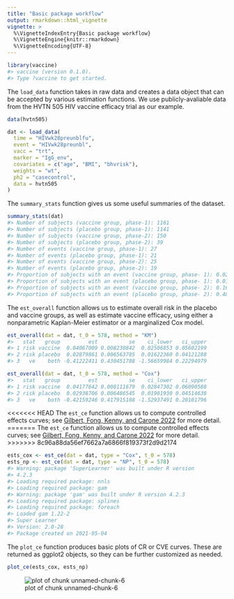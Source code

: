 ```yaml
---
title: "Basic package workflow"
output: rmarkdown::html_vignette
vignette: >
  %\VignetteIndexEntry{Basic package workflow}
  %\VignetteEngine{knitr::rmarkdown}
  %\VignetteEncoding{UTF-8}
---
```


```r
library(vaccine)
#> vaccine (version 0.1.0).
#> Type ?vaccine to get started.
```

The `load_data` function takes in raw data and creates a data object that can be
accepted by various estimation functions. We use publicly-avaliable data from
the HVTN 505 HIV vaccine efficacy trial as our example.

```r
data(hvtn505)

dat <- load_data(
  time = "HIVwk28preunblfu",
  event = "HIVwk28preunbl",
  vacc = "trt",
  marker = "IgG_env",
  covariates = c("age", "BMI", "bhvrisk"),
  weights = "wt",
  ph2 = "casecontrol",
  data = hvtn505
)
```

The `summary_stats` function gives us some useful summaries of the dataset.

```r
summary_stats(dat)
#> Number of subjects (vaccine group, phase-1): 1161
#> Number of subjects (placebo group, phase-1): 1141
#> Number of subjects (vaccine group, phase-2): 150
#> Number of subjects (placebo group, phase-2): 39
#> Number of events (vaccine group, phase-1): 27
#> Number of events (placebo group, phase-1): 21
#> Number of events (vaccine group, phase-2): 25
#> Number of events (placebo group, phase-2): 19
#> Proportion of subjects with an event (vaccine group, phase- 1): 0.02326
#> Proportion of subjects with an event (placebo group, phase- 1): 0.0184
#> Proportion of subjects with an event (vaccine group, phase- 2): 0.16667
#> Proportion of subjects with an event (placebo group, phase- 2): 0.48718
```

The `est_overall` function allows us to estimate overall risk in the placebo and
vaccine groups, as well as estimate vaccine efficacy, using either a
nonparametric Kaplan-Meier estimator or a marginalized Cox model.

```r
est_overall(dat = dat, t_0 = 578, method = "KM")
#>   stat   group         est          se    ci_lower   ci_upper
#> 1 risk vaccine  0.04067009 0.008230842  0.02506853 0.05602199
#> 2 risk placebo  0.02879861 0.006563785  0.01622360 0.04121288
#> 3   ve    both -0.41222411 0.430451788 -1.56659984 0.22294979

est_overall(dat = dat, t_0 = 578, method = "Cox")
#>   stat   group         est          se    ci_lower   ci_upper
#> 1 risk vaccine  0.04177642 0.008111679  0.02847302 0.06090588
#> 2 risk placebo  0.02938706 0.006486545  0.01901930 0.04514638
#> 3   ve    both -0.42159246 0.417915188 -1.52937491 0.20101796
```

<<<<<<< HEAD
The `est_ce` function allows us to compute controlled effects curves; see
[Gilbert, Fong, Kenny, and Carone
2022](https://academic.oup.com/biostatistics/advance-article/doi/10.1093/biostatistics/kxac24/6644798)
for more detail.
=======
The `est_ce` function allows us to compute controlled effects curves; see [Gilbert, Fong, Kenny, and Carone 2022](https://academic.oup.com/biostatistics/article-abstract/24/4/850/7320953) for more detail.
>>>>>>> 8c96a88da56ef7662a7a6866f819373f2d9d2174

```r
ests_cox <- est_ce(dat = dat, type = "Cox", t_0 = 578)
ests_np <- est_ce(dat = dat, type = "NP", t_0 = 578)
#> Warning: package 'SuperLearner' was built under R version
#> 4.2.3
#> Loading required package: nnls
#> Loading required package: gam
#> Warning: package 'gam' was built under R version 4.2.3
#> Loading required package: splines
#> Loading required package: foreach
#> Loaded gam 1.22-2
#> Super Learner
#> Version: 2.0-28
#> Package created on 2021-05-04
```

The `plot_ce` function produces basic plots of CR or CVE curves. These are
returned as ggplot2 objects, so they can be further customized as needed.

```r
plot_ce(ests_cox, ests_np)
```

![plot of chunk unnamed-chunk-6](unnamed-chunk-6-1.png)
